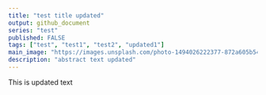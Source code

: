 ```yaml
---
title: "test title updated"
output: github_document
series: "test"
published: FALSE
tags: ["test", "test1", "test2", "updated1"]
main_image: "https://images.unsplash.com/photo-1494026222377-872a605b54ba?ixlib=rb-1.2.1&ixid=eyJhcHBfaWQiOjEyMDd9&auto=format&fit=crop&w=1500&q=80"
description: "abstract text updated"
---
```


This is updated text
